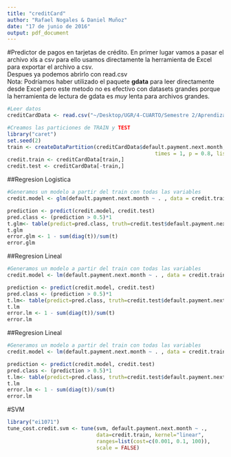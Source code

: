 ```yaml
---
title: "creditCard"
author: "Rafael Nogales & Daniel Muñoz"
date: "17 de junio de 2016"
output: pdf_document
---
```


#Predictor de pagos en tarjetas de crédito.
En primer lugar vamos a pasar el archivo xls a csv para ello usamos directamente la herramienta de Excel para exportar el archivo a csv.  
Despues ya podemos abrirlo con read.csv  
Nota: Podríamos haber utilizado el paquete **gdata** para leer directamente desde Excel pero este metodo no es efectivo con datasets grandes porque la herramienta de lectura de gdata es *muy* lenta para archivos grandes.
```r
#Leer datos
creditCardData <- read.csv("~/Desktop/UGR/4-CUARTO/Semestre 2/AprendizajeAutomatico/Credit-Card-Predictor/creditCardData.csv", header=TRUE, sep=";")
```

```r
#Creamos las particiones de TRAIN y TEST
library("caret")
set.seed(2)
train <- createDataPartition(creditCardData$default.payment.next.month, 
                                                times = 1, p = 0.8, list = F)
credit.train <- creditCardData[train,]
credit.test <- creditCardData[-train,]
```

##Regresion Logistica
```r
#Generamos un modelo a partir del train con todas las variables
credit.model <- glm(default.payment.next.month ~ . , data = credit.train)
```

```r
prediction <- predict(credit.model, credit.test)
pred.class <- (prediction > 0.5)*1
t.glm<- table(predict=pred.class, truth=credit.test$default.payment.next.month)
t.glm
error.glm <- 1 - sum(diag(t))/sum(t)
error.glm
```

##Regresion Lineal
```r
#Generamos un modelo a partir del train con todas las variables
credit.model <- lm(default.payment.next.month ~ . , data = credit.train)
```

```r
prediction <- predict(credit.model, credit.test)
pred.class <- (prediction > 0.5)*1
t.lm<- table(predict=pred.class, truth=credit.test$default.payment.next.month)
t.lm
error.lm <- 1 - sum(diag(t))/sum(t)
error.lm
```

##Regresion Lineal
```r
#Generamos un modelo a partir del train con todas las variables
credit.model <- lm(default.payment.next.month ~ . , data = credit.train)
```

```r
prediction <- predict(credit.model, credit.test)
pred.class <- (prediction > 0.5)*1
t.lm<- table(predict=pred.class, truth=credit.test$default.payment.next.month)
t.lm
error.lm <- 1 - sum(diag(t))/sum(t)
error.lm
```

#SVM
```r
library("ei1071")
tune_cost.credit.svm <- tune(svm, default.payment.next.month ~ ., 
                             data=credit.train, kernel="linear", 
                             ranges=list(cost=c(0.001, 0.1, 100)),
                             scale = FALSE)
```



